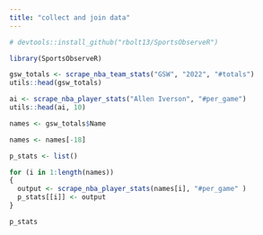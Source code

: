 ```yaml
---
title: "collect and join data"
---
```


```r
# devtools::install_github("rbolt13/SportsObserveR")
```


```r
library(SportsObserveR)
```


```r
gsw_totals <- scrape_nba_team_stats("GSW", "2022", "#totals")
utils::head(gsw_totals)
```

```r
ai <- scrape_nba_player_stats("Allen Iverson", "#per_game")
utils::head(ai, 10)
```

```r
names <- gsw_totals$Name

names <- names[-18]

p_stats <- list()

for (i in 1:length(names))
{
  output <- scrape_nba_player_stats(names[i], "#per_game" )
  p_stats[[i]] <- output
}
```

```r
p_stats
```






